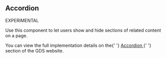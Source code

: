 
<Meta title="Components/Accordion/Information" />

<h2>Accordion</h2>

<Tag>
  EXPERIMENTAL
</Tag>

<p>
  Use this component to let users show and hide sections of related content on a page.
</p>

<p>
  You can view the full implementation details on the{' '}
  <a
    href="https://design-system.service.gov.uk/components/accordion/"
    target="_blank"
    rel="noreferrer"
  >
    Accordion
  </a>{' '}
  section of the GDS website.
</p>


